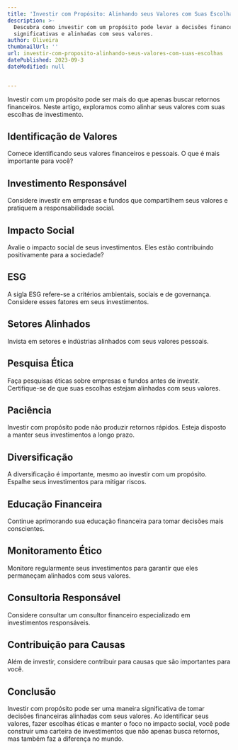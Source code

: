 ```yaml
---
title: 'Investir com Propósito: Alinhando seus Valores com Suas Escolhas'
description: >-
  Descubra como investir com um propósito pode levar a decisões financeiras mais
  significativas e alinhadas com seus valores.
author: Oliveira
thumbnailUrl: ''
url: investir-com-proposito-alinhando-seus-valores-com-suas-escolhas
datePublished: 2023-09-3
dateModified: null


---
```


Investir com um propósito pode ser mais do que apenas buscar retornos financeiros. Neste artigo, exploramos como alinhar seus valores com suas escolhas de investimento.

## Identificação de Valores

Comece identificando seus valores financeiros e pessoais. O que é mais importante para você?

## Investimento Responsável

Considere investir em empresas e fundos que compartilhem seus valores e pratiquem a responsabilidade social.

## Impacto Social

Avalie o impacto social de seus investimentos. Eles estão contribuindo positivamente para a sociedade?

## ESG

A sigla ESG refere-se a critérios ambientais, sociais e de governança. Considere esses fatores em seus investimentos.

## Setores Alinhados

Invista em setores e indústrias alinhados com seus valores pessoais.

## Pesquisa Ética

Faça pesquisas éticas sobre empresas e fundos antes de investir. Certifique-se de que suas escolhas estejam alinhadas com seus valores.

## Paciência

Investir com propósito pode não produzir retornos rápidos. Esteja disposto a manter seus investimentos a longo prazo.

## Diversificação

A diversificação é importante, mesmo ao investir com um propósito. Espalhe seus investimentos para mitigar riscos.

## Educação Financeira

Continue aprimorando sua educação financeira para tomar decisões mais conscientes.

## Monitoramento Ético

Monitore regularmente seus investimentos para garantir que eles permaneçam alinhados com seus valores.

## Consultoria Responsável

Considere consultar um consultor financeiro especializado em investimentos responsáveis.

## Contribuição para Causas

Além de investir, considere contribuir para causas que são importantes para você.

## Conclusão

Investir com propósito pode ser uma maneira significativa de tomar decisões financeiras alinhadas com seus valores. Ao identificar seus valores, fazer escolhas éticas e manter o foco no impacto social, você pode construir uma carteira de investimentos que não apenas busca retornos, mas também faz a diferença no mundo.

